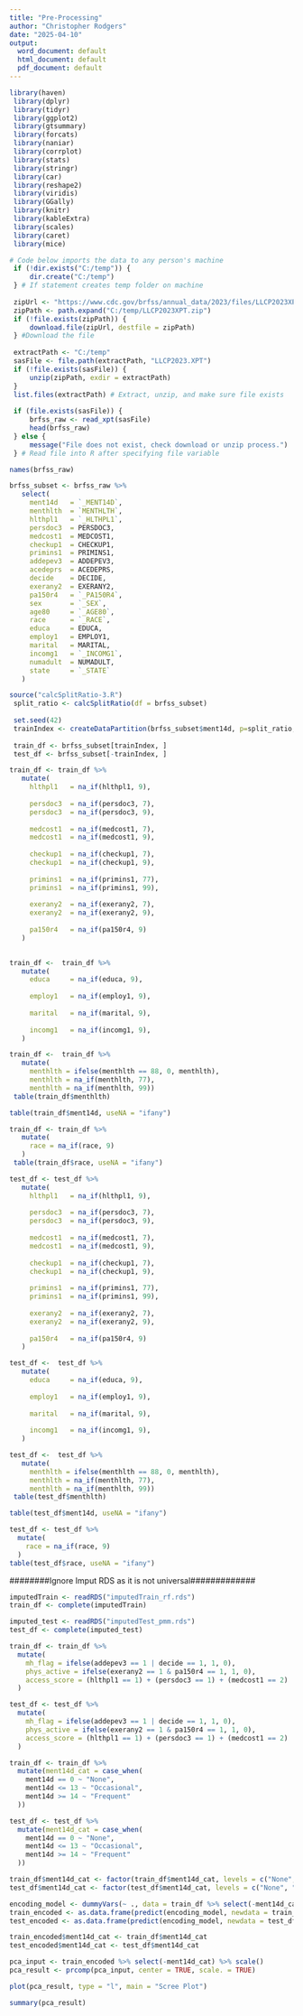 ---
title: "Pre-Processing"
author: "Christopher Rodgers"
date: "2025-04-10"
output:
  word_document: default
  html_document: default
  pdf_document: default
---

```{r}
library(haven)
 library(dplyr)
 library(tidyr)
 library(ggplot2)
 library(gtsummary)
 library(forcats)
 library(naniar)
 library(corrplot)
 library(stats)
 library(stringr)
 library(car)
 library(reshape2)
 library(viridis)
 library(GGally)
 library(knitr)
 library(kableExtra)
 library(scales)
 library(caret)
 library(mice)
```

```{r}
# Code below imports the data to any person's machine
 if (!dir.exists("C:/temp")) {
     dir.create("C:/temp")
 } # If statement creates temp folder on machine
 
 zipUrl <- "https://www.cdc.gov/brfss/annual_data/2023/files/LLCP2023XPT.zip"
 zipPath <- path.expand("C:/temp/LLCP2023XPT.zip")
 if (!file.exists(zipPath)) {
     download.file(zipUrl, destfile = zipPath)
 } #Download the file
 
 extractPath <- "C:/temp"
 sasFile <- file.path(extractPath, "LLCP2023.XPT") 
 if (!file.exists(sasFile)) {
     unzip(zipPath, exdir = extractPath)
 }
 list.files(extractPath) # Extract, unzip, and make sure file exists
 
 if (file.exists(sasFile)) {
     brfss_raw <- read_xpt(sasFile)
     head(brfss_raw)
 } else {
     message("File does not exist, check download or unzip process.")
 } # Read file into R after specifying file variable
```

```{r}
names(brfss_raw)
```

```{r}
brfss_subset <- brfss_raw %>%
   select(
     ment14d   = `_MENT14D`,
     menthlth  = `MENTHLTH`,
     hlthpl1   = `_HLTHPL1`,
     persdoc3  = PERSDOC3,
     medcost1  = MEDCOST1,
     checkup1  = CHECKUP1,
     primins1  = PRIMINS1,
     addepev3  = ADDEPEV3,
     acedeprs  = ACEDEPRS,
     decide    = DECIDE,
     exerany2  = EXERANY2,
     pa150r4   = `_PA150R4`,
     sex       = `_SEX`,
     age80     = `_AGE80`,
     race      = `_RACE`,
     educa     = EDUCA,
     employ1   = EMPLOY1,
     marital   = MARITAL,
     incomg1   = `_INCOMG1`,
     numadult  = NUMADULT,
     state     = `_STATE`
   )
```

```{r}
source("calcSplitRatio-3.R")
 split_ratio <- calcSplitRatio(df = brfss_subset)
 
 set.seed(42)
 trainIndex <- createDataPartition(brfss_subset$ment14d, p=split_ratio, list=FALSE)
 
 train_df <- brfss_subset[trainIndex, ]
 test_df <- brfss_subset[-trainIndex, ]
```

```{r}
train_df <- train_df %>%
   mutate(
     hlthpl1   = na_if(hlthpl1, 9),
     
     persdoc3  = na_if(persdoc3, 7),
     persdoc3  = na_if(persdoc3, 9),
     
     medcost1  = na_if(medcost1, 7),
     medcost1  = na_if(medcost1, 9),
     
     checkup1  = na_if(checkup1, 7),
     checkup1  = na_if(checkup1, 9),
     
     primins1  = na_if(primins1, 77),
     primins1  = na_if(primins1, 99),
     
     exerany2  = na_if(exerany2, 7),
     exerany2  = na_if(exerany2, 9),
   
     pa150r4   = na_if(pa150r4, 9)
   )
 
```

```{r}
train_df <-  train_df %>%
   mutate(
     educa     = na_if(educa, 9),
     
     employ1   = na_if(employ1, 9),
     
     marital   = na_if(marital, 9),
     
     incomg1   = na_if(incomg1, 9),
   )
```

```{r}
train_df <-  train_df %>%
   mutate(
     menthlth = ifelse(menthlth == 88, 0, menthlth),
     menthlth = na_if(menthlth, 77),
     menthlth = na_if(menthlth, 99))
 table(train_df$menthlth)
```

```{r}
table(train_df$ment14d, useNA = "ifany")
```

```{r}
train_df <- train_df %>% 
   mutate(
     race = na_if(race, 9)
   )
 table(train_df$race, useNA = "ifany")
```

```{r}
test_df <- test_df %>%
   mutate(
     hlthpl1   = na_if(hlthpl1, 9),
     
     persdoc3  = na_if(persdoc3, 7),
     persdoc3  = na_if(persdoc3, 9),
     
     medcost1  = na_if(medcost1, 7),
     medcost1  = na_if(medcost1, 9),
     
     checkup1  = na_if(checkup1, 7),
     checkup1  = na_if(checkup1, 9),
     
     primins1  = na_if(primins1, 77),
     primins1  = na_if(primins1, 99),
     
     exerany2  = na_if(exerany2, 7),
     exerany2  = na_if(exerany2, 9),
   
     pa150r4   = na_if(pa150r4, 9)
   )
```

```{r}
test_df <-  test_df %>%
   mutate(
     educa     = na_if(educa, 9),
     
     employ1   = na_if(employ1, 9),
     
     marital   = na_if(marital, 9),
     
     incomg1   = na_if(incomg1, 9),
   )
```

```{r}
test_df <-  test_df %>%
   mutate(
     menthlth = ifelse(menthlth == 88, 0, menthlth),
     menthlth = na_if(menthlth, 77),
     menthlth = na_if(menthlth, 99))
 table(test_df$menthlth)
```

```{r}
table(test_df$ment14d, useNA = "ifany")
```

```{r}
test_df <- test_df %>% 
  mutate(
    race = na_if(race, 9)
  )
table(test_df$race, useNA = "ifany")
```
########Ignore Imput RDS as it is not universal#############
```{r}
imputedTrain <- readRDS("imputedTrain_rf.rds")
train_df <- complete(imputedTrain)

imputed_test <- readRDS("imputedTest_pmm.rds")
test_df <- complete(imputed_test)
```


```{r}
train_df <- train_df %>%
  mutate(
    mh_flag = ifelse(addepev3 == 1 | decide == 1, 1, 0),
    phys_active = ifelse(exerany2 == 1 & pa150r4 == 1, 1, 0),
    access_score = (hlthpl1 == 1) + (persdoc3 == 1) + (medcost1 == 2)
  )

test_df <- test_df %>%
  mutate(
    mh_flag = ifelse(addepev3 == 1 | decide == 1, 1, 0),
    phys_active = ifelse(exerany2 == 1 & pa150r4 == 1, 1, 0),
    access_score = (hlthpl1 == 1) + (persdoc3 == 1) + (medcost1 == 2)
  )
```

```{r}
train_df <- train_df %>%
  mutate(ment14d_cat = case_when(
    ment14d == 0 ~ "None",
    ment14d <= 13 ~ "Occasional",
    ment14d >= 14 ~ "Frequent"
  ))

test_df <- test_df %>%
  mutate(ment14d_cat = case_when(
    ment14d == 0 ~ "None",
    ment14d <= 13 ~ "Occasional",
    ment14d >= 14 ~ "Frequent"
  ))
```

```{r}
train_df$ment14d_cat <- factor(train_df$ment14d_cat, levels = c("None", "Occasional", "Frequent"))
test_df$ment14d_cat <- factor(test_df$ment14d_cat, levels = c("None", "Occasional", "Frequent"))
```

```{r}
encoding_model <- dummyVars(~ ., data = train_df %>% select(-ment14d_cat))
train_encoded <- as.data.frame(predict(encoding_model, newdata = train_df))
test_encoded <- as.data.frame(predict(encoding_model, newdata = test_df))
```

```{r}
train_encoded$ment14d_cat <- train_df$ment14d_cat
test_encoded$ment14d_cat <- test_df$ment14d_cat
```

```{r}
pca_input <- train_encoded %>% select(-ment14d_cat) %>% scale()
pca_result <- prcomp(pca_input, center = TRUE, scale. = TRUE)

plot(pca_result, type = "l", main = "Scree Plot")

summary(pca_result)
```


